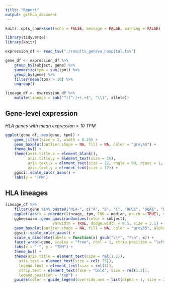 ```yaml
---
title: "Report"
output: github_document
---
```


```r
knitr::opts_chunk$set(echo = FALSE, message = FALSE, warning = FALSE)
```

```r
library(tidyverse)
library(knitr)
```

```r
expression_df <- read_tsv("./results_geneva_hospital.tsv")

gene_df <- expression_df %>%
    group_by(subject, gene) %>%
    summarize(tpm = sum(tpm)) %>%
    group_by(gene) %>%
    filter(mean(tpm) > 10) %>%
    ungroup()

lineage_df <- expression_df %>%
    mutate(lineage = sub("^([^:]+).+$", "\\1", allele))
```


## Gene-level expression

*HLA genes with mean expression > 10 TPM*

```r
ggplot(gene_df, aes(gene, tpm)) +
    geom_jitter(size = 2, width = 0.25) +
    geom_boxplot(outlier.shape = NA, fill = NA, color = "grey55") +
    theme_bw() +
    theme(axis.title.x = element_blank(),
          axis.title.y = element_text(size = 16),
          axis.text.x = element_text(size = 12, angle = 90, hjust = 1, vjust = 0.5),
          axis.text.y = element_text(size = 12)) +
    ggsci::scale_color_aaas() +
    labs(y = "TPM")
```

## HLA lineages

```r
lineage_df %>%
    filter(gene %in% paste0("HLA-", c("A", "B", "C", "DPB1", "DQA1", "DQB1", "DRB1"))) %>%
    ggplot(aes(x = reorder(lineage, tpm, FUN = median, na.rm = TRUE), y = tpm)) +
	ggbeeswarm::geom_quasirandom(aes(color = subject), 
				     varwidth = TRUE, dodge.width = 0.5, size = 2.5) +   
    geom_boxplot(outlier.shape = NA, fill = NA, color = "grey55", alpha = .1) +
    ggsci::scale_color_aaas() +
    scale_x_discrete(labels = function(x) gsub("\\*", "*\n", x)) +
    facet_wrap(~gene, scales = "free", ncol = 1, strip.position = "left") +
    labs(x = " ", y = "TPM") +
    theme_bw() +
    theme(axis.title = element_text(size = rel(1.2)),
	  axis.text = element_text(size = rel(.75)),
	  legend.text = element_text(size = rel(1)),
	  strip.text = element_text(face = "bold", size = rel(1.2)),
	  legend.position = "top") +
    guides(color = guide_legend(override.aes = list(alpha = 1, size = 2)))
```
